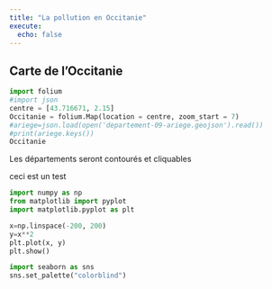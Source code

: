 ```yaml
---
title: "La pollution en Occitanie"
execute: 
  echo: false
---
```


## Carte de l'Occitanie

```python
import folium
#import json
centre = [43.716671, 2.15]
Occitanie = folium.Map(location = centre, zoom_start = 7)
#ariege=json.load(open('departement-09-ariege.geojson').read())
#print(ariege.keys())
Occitanie
```
Les départements seront contourés et cliquables


ceci est un test

```python
import numpy as np
from matplotlib import pyplot
import matplotlib.pyplot as plt

x=np.linspace(-200, 200)
y=x**2
plt.plot(x, y)
plt.show()
```


```python
import seaborn as sns
sns.set_palette("colorblind")
```